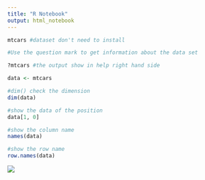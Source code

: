 ```yaml
---
title: "R Notebook"
output: html_notebook
---
```


```r
mtcars #dataset don't need to install
```

```r
#Use the question mark to get information about the data set

?mtcars #the output show in help right hand side
```

```r
data <- mtcars

#dim() check the dimension
dim(data) 

#show the data of the position
data[1, 0]

#show the column name
names(data)

#show the row name
row.names(data)
```

![](images/Screen%20Shot%202022-03-08%20at%2019.44.30.png)

```r

```
